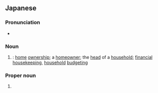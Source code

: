 ==Japanese==
{{ja-kanjitab|いえ|も|o2=ち|yomi=k}}

===Pronunciation===
* {{IPA|lang=ja|[ie̞mo̞t͡ɕi]}}

===Noun===
{{ja-noun|いえもち}}

# {{alternative spelling of|lang=ja|sort=いえもち|家持ち}}: [[home]] [[ownership]]; a [[homeowner]]; the [[head]] of a [[household]]; [[financial]] [[housekeeping]], [[household]] [[budgeting]]

===Proper noun===
{{ja-pos|proper|いえもち}}

# {{surname|lang=ja|nodot=1|sort=いえもち}}